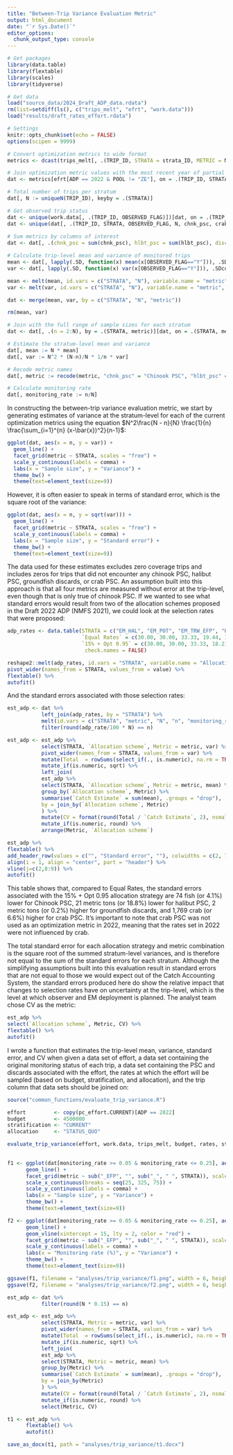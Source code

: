 ```yaml
---
title: "Between-Trip Variance Evaluation Metric"
output: html_document
date: "`r Sys.Date()`"
editor_options: 
  chunk_output_type: console
---
```


```r
# Get packages
library(data.table)
library(flextable)
library(scales)
library(tidyverse)

# Get data
load("source_data/2024_Draft_ADP_data.rdata")
rm(list=setdiff(ls(), c("trips_melt", "efrt", "work.data")))
load("results/draft_rates_effort.rdata")

# Settings
knitr::opts_chunk$set(echo = FALSE)
options(scipen = 9999)
```

```r
# Convert optimization metrics to wide format
metrics <- dcast(trips_melt[, .(TRIP_ID, STRATA = strata_ID, METRIC = Metric, VALUE = Value)], TRIP_ID + STRATA ~ METRIC, value.var = "VALUE")

# Join optimization metric values with the most recent year of partial coverage trips
dat <- metrics[efrt[ADP == 2022 & POOL != "ZE"], on = .(TRIP_ID, STRATA)]

# Total number of trips per stratum
dat[, N := uniqueN(TRIP_ID), keyby = .(STRATA)]

# Get observed trip status
dat <- unique(work.data[, .(TRIP_ID, OBSERVED_FLAG)])[dat, on = .(TRIP_ID)]
dat <- unique(dat[, .(TRIP_ID, STRATA, OBSERVED_FLAG, N, chnk_psc, crab_psc, discard, hlbt_psc)])
  
# Sum metrics by columns of interest
dat <- dat[, .(chnk_psc = sum(chnk_psc), hlbt_psc = sum(hlbt_psc), discard = sum(discard), crab_psc = sum(crab_psc)), by = .(TRIP_ID, STRATA, OBSERVED_FLAG, N)]

# Calculate trip-level mean and variance of monitored trips
mean <- dat[, lapply(.SD, function(x) mean(x[OBSERVED_FLAG=="Y"])), .SDcols = c("chnk_psc", "hlbt_psc", "discard", "crab_psc"), keyby = c("STRATA", "N")]
var <- dat[, lapply(.SD, function(x) var(x[OBSERVED_FLAG=="Y"])), .SDcols = c("chnk_psc", "hlbt_psc", "discard", "crab_psc"), keyby = c("STRATA", "N")]

mean <- melt(mean, id.vars = c("STRATA", "N"), variable.name = "metric", value.name = "mean")
var <- melt(var, id.vars = c("STRATA", "N"), variable.name = "metric", value.name = "var")

dat <- merge(mean, var, by = c("STRATA", "N", "metric"))

rm(mean, var)

# Join with the full range of sample sizes for each stratum  
dat <- dat[, .(n = 2:N), by = .(STRATA, metric)][dat, on = .(STRATA, metric)]

# Estimate the stratum-level mean and variance  
dat[, mean := N * mean]
dat[, var := N^2 * (N-n)/N * 1/n * var]

# Recode metric names
dat[, metric := recode(metric, "chnk_psc" = "Chinook PSC", "hlbt_psc" = "Halibut PSC", "discard" = "Groundfish discards", "crab_psc" = "Crab PSC")]

# Calculate monitoring rate
dat[, monitoring_rate := n/N]
```

In constructing the between-trip variance evaluation metric, we start by generating estimates of variance at the stratum-level for each of the current optimization metrics using the equation $N^2\frac{N - n}{N} \frac{1}{n} \frac{\sum_{i=1}^{n} (x-\bar{x})^2}{n-1}$:  
```r
ggplot(dat, aes(x = n, y = var)) +
  geom_line() +
  facet_grid(metric ~ STRATA, scales = "free") +
  scale_y_continuous(labels = comma) +
  labs(x = "Sample size", y = "Variance") +
  theme_bw() +
  theme(text=element_text(size=9))
```

However, it is often easier to speak in terms of standard error, which is the square root of the variance:  
```r
ggplot(dat, aes(x = n, y = sqrt(var))) +
  geom_line() +
  facet_grid(metric ~ STRATA, scales = "free") +
  scale_y_continuous(labels = comma) +
  labs(x = "Sample size", y = "Standard error") +
  theme_bw() +
  theme(text=element_text(size=9))
```

The data used for these estimates excludes zero coverage trips and includes zeros for trips that did not encounter any chinook PSC, halibut PSC, groundfish discards, or crab PSC. An assumption built into this approach is that all four metrics are measured without error at the trip-level, even though that is only true of chinook PSC. If we wanted to see what standard errors would result from two of the allocation schemes proposed in the Draft 2022 ADP (NMFS 2021), we could look at the selection rates that were proposed:  
```r
adp_rates <- data.table(STRATA = c("EM_HAL", "EM_POT", "EM_TRW_EFP", "HAL", "POT", "TRW"),
                        `Equal Rates` = c(30.00, 30.00, 33.33, 19.44, 19.44, 19.44),
                        `15% + Opt 0.95` = c(30.00, 30.00, 33.33, 18.21, 17.48, 28.10),
                         check.names = FALSE)

reshape2::melt(adp_rates, id.vars = "STRATA", variable.name = "Allocation scheme") %>% 
pivot_wider(names_from = STRATA, values_from = value) %>% 
flextable() %>% 
autofit()
```

And the standard errors associated with those selection rates:  
```r
est_adp <- dat %>% 
           left_join(adp_rates, by = "STRATA") %>% 
           melt(id.vars = c("STRATA", "metric", "N", "n", "monitoring_rate", "mean", "var"), measure.vars = c("Equal Rates", "15% + Opt 0.95"), variable.name = "Allocation scheme", value.name = "adp_rate") %>% 
           filter(round(adp_rate/100 * N) == n)

est_adp <- est_adp %>% 
           select(STRATA, `Allocation scheme`, Metric = metric, var) %>% 
           pivot_wider(names_from = STRATA, values_from = var) %>% 
           mutate(Total  = rowSums(select_if(., is.numeric), na.rm = TRUE)) %>% 
           mutate_if(is.numeric, sqrt) %>%
           left_join(
           est_adp %>% 
           select(STRATA, `Allocation scheme`, Metric = metric, mean) %>% 
           group_by(`Allocation scheme`, Metric) %>% 
           summarise(`Catch Estimate` = sum(mean), .groups = "drop"),
           by = join_by(`Allocation scheme`, Metric)
           ) %>% 
           mutate(CV = format(round(Total / `Catch Estimate`, 2), nsmall = 2)) %>% 
           mutate_if(is.numeric, round) %>%
           arrange(Metric, `Allocation scheme`) 

est_adp %>% 
flextable() %>% 
add_header_row(values = c("", "Standard error", ""), colwidths = c(2, 7, 2), top = TRUE) %>% 
align(i = 1, align = "center", part = "header") %>% 
vline(j=c(2,8:9)) %>% 
autofit()
```

This table shows that, compared to Equal Rates, the standard errors associated with the 15% + Opt 0.95 allocation strategy are 74 fish (or 4.1%) lower for Chinook PSC, 21 metric tons (or 18.8%) lower for halibut PSC, 2 metric tons (or 0.2%) higher for groundfish discards, and 1,769 crab (or 6.6%) higher for crab PSC. It's important to note that crab PSC was not used as an optimization metric in 2022, meaning that the rates set in 2022 were not influenced by crab.  

The total standard error for each allocation strategy and metric combination is the square root of the summed stratum-level variances, and is therefore not equal to the sum of the standard errors for each stratum. Although the simplifying assumptions built into this evaluation result in standard errors that are not equal to those we would expect out of the Catch Accounting System, the standard errors produced here do show the relative impact that changes to selection rates have on uncertainty at the trip-level, which is the level at which observer and EM deployment is planned. The analyst team chose CV as the metric:   
```r
est_adp %>%
select(`Allocation scheme`, Metric, CV) %>%
flextable() %>%
autofit()
```

I wrote a function that estimates the trip-level mean, variance, standard error, and CV when given a data set of effort, a data set containing the original monitoring status of each trip, a data set containing the PSC and discards associated with the effort, the rates at which the effort will be sampled (based on budget, stratification, and allocation), and the trip column that data sets should be joined on:  
```r
source("common_functions/evaluate_trip_variance.R")
```

```r
effort         <- copy(pc_effort.CURRENT)[ADP == 2022]
budget         <- 4500000
stratification <- "CURRENT"
allocation     <- "STATUS_QUO"

evaluate_trip_variance(effort, work.data, trips_melt, budget, rates, stratification, allocation, effort_wd_join = "wd_TRIP_ID")
  
```

```r
f1 <- ggplot(dat[monitoring_rate >= 0.05 & monitoring_rate <= 0.25], aes(x = n, y = var)) +
      geom_line() +
      facet_grid(metric ~ sub("_EFP", "", sub("_", " ", STRATA)), scales = "free") +
      scale_x_continuous(breaks = seq(25, 325, 75)) +
      scale_y_continuous(labels = comma) +
      labs(x = "Sample size", y = "Variance") +
      theme_bw() +
      theme(text=element_text(size=9))

f2 <- ggplot(dat[monitoring_rate >= 0.05 & monitoring_rate <= 0.25], aes(x = monitoring_rate * 100, y = var)) +
      geom_line() +
      geom_vline(xintercept = 15, lty = 2, color = "red") +
      facet_grid(metric ~ sub("_EFP", "", sub("_", " ", STRATA)), scales = "free") +
      scale_y_continuous(labels = comma) +
      labs(x = "Monitoring rate (%)", y = "Variance") +
      theme_bw() +
      theme(text=element_text(size=9))

ggsave(f1, filename = "analyses/trip_variance/f1.png", width = 6, height = 5, units = "in")
ggsave(f2, filename = "analyses/trip_variance/f2.png", width = 6, height = 5, units = "in")

est_adp <- dat %>% 
           filter(round(N * 0.15) == n)

est_adp <- est_adp %>% 
           select(STRATA, Metric = metric, var) %>% 
           pivot_wider(names_from = STRATA, values_from = var) %>% 
           mutate(Total  = rowSums(select_if(., is.numeric), na.rm = TRUE)) %>% 
           mutate_if(is.numeric, sqrt) %>%
           left_join(
           est_adp %>% 
           select(STRATA, Metric = metric, mean) %>% 
           group_by(Metric) %>% 
           summarise(`Catch Estimate` = sum(mean), .groups = "drop"),
           by = join_by(Metric)
           ) %>% 
           mutate(CV = format(round(Total / `Catch Estimate`, 2), nsmall = 2)) %>% 
           mutate_if(is.numeric, round) %>%
           select(Metric, CV)

t1 <- est_adp %>% 
      flextable() %>% 
      autofit()

save_as_docx(t1, path = "analyses/trip_variance/t1.docx")
```
